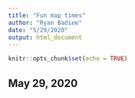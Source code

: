 ```yaml
---
title: "Fun map times"
author: "Ryan Badiee"
date: "5/29/2020"
output: html_document
---
```


```r
knitr::opts_chunk$set(echo = TRUE)
```

## May 29, 2020

```r

```